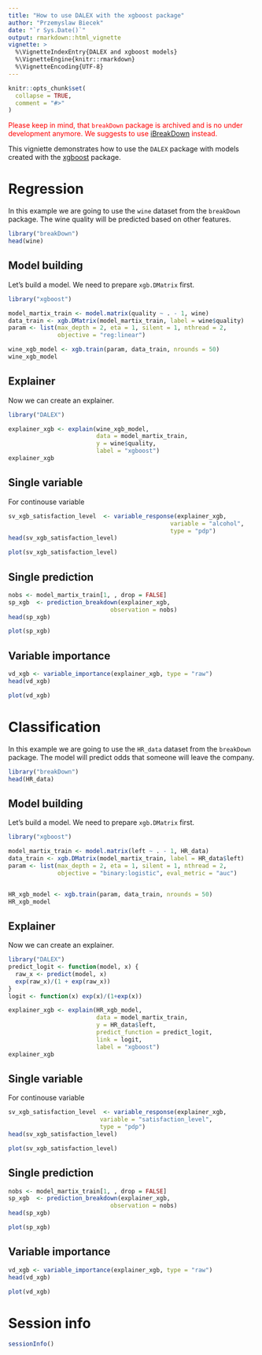 ---
title: "How to use DALEX with the xgboost package"
author: "Przemyslaw Biecek"
date: "`r Sys.Date()`"
output: rmarkdown::html_vignette
vignette: >
  %\VignetteIndexEntry{DALEX and xgboost models}
  %\VignetteEngine{knitr::rmarkdown}
  %\VignetteEncoding{UTF-8}
---

```{r setup, include = FALSE}
knitr::opts_chunk$set(
  collapse = TRUE,
  comment = "#>"
)
```

<span style="color:red">Please keep in mind, that `breakDown` package is archived and is no under development anymore. We suggests to use [iBreakDown](https://CRAN.R-project.org/package=iBreakDown) instead.</span> 

This vigniette demonstrates how to use the `DALEX` package with models created with the [xgboost](https://CRAN.R-project.org/package=xgboost) package. 

# Regression

In this example we are going to use the `wine` dataset from the `breakDown` package. The wine quality will be predicted based on other features.

```{r, warning=FALSE, message=FALSE}
library("breakDown")
head(wine)
```

## Model building

Let's build a model. We need to prepare `xgb.DMatrix` first.

```{r, warning=FALSE, message=FALSE}
library("xgboost")

model_martix_train <- model.matrix(quality ~ . - 1, wine)
data_train <- xgb.DMatrix(model_martix_train, label = wine$quality)
param <- list(max_depth = 2, eta = 1, silent = 1, nthread = 2,
              objective = "reg:linear")

wine_xgb_model <- xgb.train(param, data_train, nrounds = 50)
wine_xgb_model
```

## Explainer

Now we can create an explainer.

```{r, warning=FALSE, message=FALSE}
library("DALEX")

explainer_xgb <- explain(wine_xgb_model, 
                         data = model_martix_train, 
                         y = wine$quality, 
                         label = "xgboost")
explainer_xgb
```

## Single variable

For continouse variable

```{r, warning=FALSE, message=FALSE, fig.width=10, fig.height=8}
sv_xgb_satisfaction_level  <- variable_response(explainer_xgb, 
                                              variable = "alcohol", 
                                              type = "pdp")
head(sv_xgb_satisfaction_level)

plot(sv_xgb_satisfaction_level)
```

## Single prediction

```{r, warning=FALSE, message=FALSE, fig.width=10, fig.height=6}
nobs <- model_martix_train[1, , drop = FALSE]
sp_xgb  <- prediction_breakdown(explainer_xgb, 
                             observation = nobs)
head(sp_xgb)

plot(sp_xgb)
```

## Variable importance

```{r, warning=FALSE, message=FALSE, fig.width=10, fig.height=6}
vd_xgb <- variable_importance(explainer_xgb, type = "raw")
head(vd_xgb)

plot(vd_xgb)
```


# Classification

In this example we are going to use the `HR_data` dataset from the `breakDown` package. The model will predict odds that someone will leave the company.

```{r, warning=FALSE, message=FALSE}
library("breakDown")
head(HR_data)
```

## Model building

Let's build a model. We need to prepare `xgb.DMatrix` first.

```{r, warning=FALSE, message=FALSE}
library("xgboost")

model_martix_train <- model.matrix(left ~ . - 1, HR_data)
data_train <- xgb.DMatrix(model_martix_train, label = HR_data$left)
param <- list(max_depth = 2, eta = 1, silent = 1, nthread = 2,
              objective = "binary:logistic", eval_metric = "auc")


HR_xgb_model <- xgb.train(param, data_train, nrounds = 50)
HR_xgb_model
```

## Explainer

Now we can create an explainer.

```{r, warning=FALSE, message=FALSE}
library("DALEX")
predict_logit <- function(model, x) {
  raw_x <- predict(model, x)
  exp(raw_x)/(1 + exp(raw_x))
}
logit <- function(x) exp(x)/(1+exp(x))

explainer_xgb <- explain(HR_xgb_model, 
                         data = model_martix_train, 
                         y = HR_data$left, 
                         predict_function = predict_logit,
                         link = logit,
                         label = "xgboost")
explainer_xgb
```

## Single variable

For continouse variable

```{r, warning=FALSE, message=FALSE, fig.width=10, fig.height=8}
sv_xgb_satisfaction_level  <- variable_response(explainer_xgb, 
                          variable = "satisfaction_level",
                          type = "pdp")
head(sv_xgb_satisfaction_level)

plot(sv_xgb_satisfaction_level)
```

## Single prediction

```{r, warning=FALSE, message=FALSE, fig.width=10, fig.height=6}
nobs <- model_martix_train[1, , drop = FALSE]
sp_xgb  <- prediction_breakdown(explainer_xgb, 
                             observation = nobs)
head(sp_xgb)

plot(sp_xgb)
```

## Variable importance

```{r, warning=FALSE, message=FALSE, fig.width=10, fig.height=6}
vd_xgb <- variable_importance(explainer_xgb, type = "raw")
head(vd_xgb)

plot(vd_xgb)
```

# Session info

```{r, warning=FALSE, message=FALSE}
sessionInfo()
```

